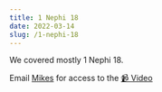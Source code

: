 ```yaml
---
title: 1 Nephi 18
date: 2022-03-14
slug: /1-nephi-18
---
```


We covered mostly 1 Nephi 18.

Email [Mikes](mailto:models.prelims-0d@icloud.com) for access to the [📹 Video](https://www.youtube.com/watch?v=gkuINaM4dq0)
